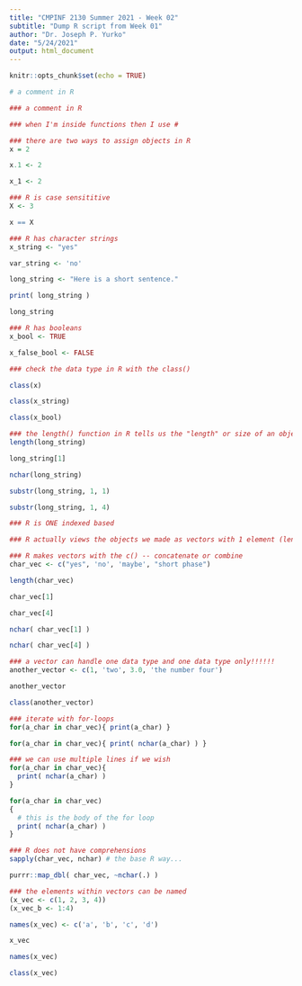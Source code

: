 ```yaml
---
title: "CMPINF 2130 Summer 2021 - Week 02"
subtitle: "Dump R script from Week 01"
author: "Dr. Joseph P. Yurko"
date: "5/24/2021"
output: html_document
---
```


```r
knitr::opts_chunk$set(echo = TRUE)
```

```r
# a comment in R

### a comment in R

### when I'm inside functions then I use #

### there are two ways to assign objects in R
x = 2

x.1 <- 2

x_1 <- 2

### R is case sensititive
X <- 3

x == X

### R has character strings
x_string <- "yes"

var_string <- 'no'

long_string <- "Here is a short sentence."

print( long_string )

long_string

### R has booleans
x_bool <- TRUE

x_false_bool <- FALSE

### check the data type in R with the class()

class(x)

class(x_string)

class(x_bool)

### the length() function in R tells us the "length" or size of an object
length(long_string)

long_string[1]

nchar(long_string)

substr(long_string, 1, 1)

substr(long_string, 1, 4)

### R is ONE indexed based

### R actually views the objects we made as vectors with 1 element (length 1)

### R makes vectors with the c() -- concatenate or combine
char_vec <- c("yes", 'no', 'maybe', "short phase")

length(char_vec)

char_vec[1]

char_vec[4]

nchar( char_vec[1] )

nchar( char_vec[4] )

### a vector can handle one data type and one data type only!!!!!!
another_vector <- c(1, 'two', 3.0, 'the number four')

another_vector

class(another_vector)

### iterate with for-loops
for(a_char in char_vec){ print(a_char) }

for(a_char in char_vec){ print( nchar(a_char) ) }

### we can use multiple lines if we wish
for(a_char in char_vec){
  print( nchar(a_char) )
}

for(a_char in char_vec)
{
  # this is the body of the for loop
  print( nchar(a_char) )
}

### R does not have comprehensions
sapply(char_vec, nchar) # the base R way...

purrr::map_dbl( char_vec, ~nchar(.) )

### the elements within vectors can be named
(x_vec <- c(1, 2, 3, 4))
(x_vec_b <- 1:4)

names(x_vec) <- c('a', 'b', 'c', 'd')

x_vec

names(x_vec)

class(x_vec)

```

